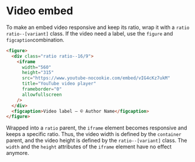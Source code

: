 
<Meta of={VideoStories} />

# Video embed

To make an embed video responsive and keep its ratio, wrap it with a `ratio ratio--[variant]` class.
If the video need a label, use the `figure` and `figcaption`combination.

```html
<figure>
  <div class="ratio ratio--16/9">
    <iframe
      width="560"
      height="315"
      src="https://www.youtube-nocookie.com/embed/vIG4cKz7ukM"
      title="YouTube video player"
      frameborder="0"
      allowfullscreen
    />
  </div>
  <figcaption>Video label — © Author Name</figcaption>
</figure>
```

Wrapped into a `ratio` parent, the `iframe` element becomes responsive and keeps a specific ratio. Thus, the video width is defined by the `container` parent, and the video height is defined by the `ratio--[variant]` class. The `width` and the `height` attributes of the `iframe` element have no effect anymore.

<Canvas of={VideoStories.Example} />
